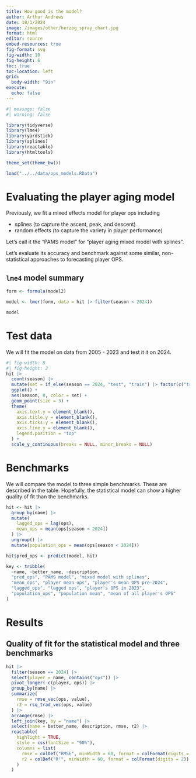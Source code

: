 ```yaml
---
title: How good is the model?
author: Arthur Andrews
date: 10/1/2024
image: /images/other/herzog_spray_chart.jpg
format: html
editor: source
embed-resources: true
fig-format: svg
fig-width: 10
fig-height: 6
toc: true
toc-location: left
grid: 
  body-width: "9in"
execute:
  echo: false
---
```


```r
#| message: false
#| warning: false

library(tidyverse)
library(lme4)
library(yardstick)
library(splines)
library(reactable)
library(htmltools)
```

```r
theme_set(theme_bw())
```

```r
load("../../data/ops_models.RData")
```

# Evaluating the player aging model

Previously, we fit a mixed effects model for player ops including

 - splines (to capture the ascent, peak, and descent)
 - random effects (to capture the variety in player performance)

Let's call it the "PAMS model" for "player aging mixed model with splines".

Let's evaluate its accuracy and benchmark against some similar, non-statistical approaches to forecasting player OPS.

## `lme4` model summary

```r
form <- formula(model2)

model <- lmer(form, data = hit |> filter(season < 2024))
```

```r
model
```


# Test data

We will fit the model on data from 2005 - 2023 and test it it on 2024.

```r
#| fig-width: 8
#| fig-height: 2
hit |> 
  count(season) |> 
  mutate(set = if_else(season == 2024, "test", "train") |> factor(c("train", "test"))) |> 
  ggplot() + 
  aes(season, 0, color = set) +
  geom_point(size = 3) +
  theme(
    axis.text.y = element_blank(), 
    axis.title.y = element_blank(),
    axis.ticks.y = element_blank(),
    axis.line.y = element_blank(),
    legend.position = "top"
  ) +
  scale_y_continuous(breaks = NULL, minor_breaks = NULL)
```


# Benchmarks

We will compare the model to three simple benchmarks.  These are described in the table.  Hopefully, the statistical model can show a higher quality of fit than the benchmarks.

```r
hit <- hit |> 
  group_by(name) |> 
  mutate(
    lagged_ops = lag(ops),
    mean_ops = mean(ops[season < 2024])
  ) |> 
  ungroup() |> 
  mutate(population_ops = mean(ops[season < 2024]))
```

```r
hit$pred_ops <- predict(model, hit)
```

```r
key <- tribble(
  ~name, ~better_name, ~description,
  "pred_ops", "PAMS model", "mixed model with splines",
  "mean_ops", "player mean ops", "player's mean OPS pre-2024", 
  "lagged_ops", "lagged ops", "player's OPS in 2023",
  "population_ops", "population mean", "mean of all player's OPS"
)
```

# Results



## Quality of fit for the statistical model and three benchmarks

```r
hit |> 
  filter(season == 2024) |> 
  select(player = name, contains("ops")) |> 
  pivot_longer(-c(player, ops)) |> 
  group_by(name) |> 
  summarize(
    rmse = rmse_vec(ops, value),
    r2 = rsq_trad_vec(ops, value)
  ) |> 
  arrange(rmse) |>
  left_join(key, by = "name") |> 
  select(name = better_name, description, rmse, r2) |> 
  reactable(
    highlight = TRUE,
    style = css(fontSize = "90%"),
    columns = list(
      rmse = colDef("RMSE", minWidth = 60, format = colFormat(digits = 4)),
      r2 = colDef("R²", minWidth = 60, format = colFormat(digits = 2))
    )
  )
```

